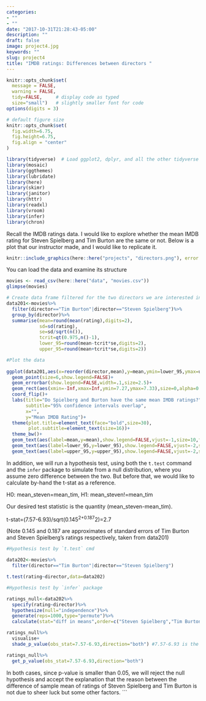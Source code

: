 ```yaml
---
categories:
- ""
- ""
date: "2017-10-31T21:28:43-05:00"
description: ""
draft: false
image: project4.jpg
keywords: ""
slug: project4
title: "IMDB ratings: Differences between directors "
---
```


```r
knitr::opts_chunk$set(
  message = FALSE, 
  warning = FALSE, 
  tidy=FALSE,     # display code as typed
  size="small")   # slightly smaller font for code
options(digits = 3)

# default figure size
knitr::opts_chunk$set(
  fig.width=6.75, 
  fig.height=6.75,
  fig.align = "center"
)
```

```r
library(tidyverse)  # Load ggplot2, dplyr, and all the other tidyverse packages
library(mosaic)
library(ggthemes)
library(lubridate)
library(here)
library(skimr)
library(janitor)
library(httr)
library(readxl)
library(vroom)
library(infer)
library(chron)
```


Recall the IMDB ratings data. I would like to explore whether the mean IMDB rating for Steven Spielberg and Tim Burton are the same or not. Below is a plot that our instructor made, and I would like to replicate it. 


```r
knitr::include_graphics(here::here("projects", "directors.png"), error = FALSE)
```


You can load the data and examine its structure

```r
movies <- read_csv(here::here("data", "movies.csv"))
glimpse(movies)
```


```r
# Create data frame filtered for the two directors we are interested in, including summary statistics resulting in confidence interval at 95%
data201<-movies%>%
  filter(director=="Tim Burton"|director=="Steven Spielberg")%>%
  group_by(director)%>%
  summarise(mean=round(mean(rating),digits=2),
            sd=sd(rating),
            se=sd/sqrt(n()),
            tcrit=qt(0.975,n()-1),
            lower_95=round(mean-tcrit*se,digits=2),
            upper_95=round(mean+tcrit*se,digits=2))

#Plot the data 
  
ggplot(data201,aes(x=reorder(director,mean),y=mean,ymin=lower_95,ymax=upper_95,colour=director))+
  geom_point(size=6,show.legend=FALSE)+
  geom_errorbar(show.legend=FALSE,width=.1,size=2.5)+
  geom_rect(aes(xmin=-Inf,xmax=Inf,ymin=7.27,ymax=7.33),size=0,alpha=0.1,show.legend=FALSE)+
  coord_flip()+
  labs(title="Do Spielberg and Burton have the same mean IMDB ratings?",
       subtitle="95% confidence intervals overlap",
       x="",
       y="Mean IMDB Rating")+
  theme(plot.title=element_text(face="bold",size=30),
        plot.subtitle=element_text(size=16))+
  theme_bw()+
  geom_text(aes(label=mean,y=mean),show.legend=FALSE,vjust=-1,size=10,face="bold",color="black")+
  geom_text(aes(label=lower_95,y=lower_95),show.legend=FALSE,vjust=-2,size=5,face="bold",color="black")+
  geom_text(aes(label=upper_95,y=upper_95),show.legend=FALSE,vjust=-2,size=5,face="bold",color="black")
```

In addition, we will run a hypothesis test, using both the `t.test` command and the `infer` package to simulate from a null distribution, where you assume zero difference between the two. But before that, we would like to calculate by-hand the t-stat as a reference.

H0: mean_steven=mean_tim, H1: mean_steven!=mean_tim

Our desired test statistic is the quantity (mean_steven-mean_tim).

t-stat=(7.57-6.93)/sqrt(0.145^2+0.187^2)=2.7

(Note 0.145 and 0.187 are approximates of standard errors of Tim Burton and Steven Spielberg's ratings respectively, taken from data201)

```r
#Hypothesis test by `t.test` cmd

data202<-movies%>%
  filter(director=="Tim Burton"|director=="Steven Spielberg")

t.test(rating~director,data=data202)

#Hypothesis test by `infer` package

ratings_null<-data202%>%
  specify(rating~director)%>%
  hypothesize(null="independence")%>%
  generate(reps=1000,type="permute")%>%
  calculate(stat="diff in means",order=c("Steven Spielberg","Tim Burton"))

ratings_null%>%
  visualise+
  shade_p_value(obs_stat=7.57-6.93,direction="both") #7.57-6.93 is the observed difference between the means

ratings_null%>%
  get_p_value(obs_stat=7.57-6.93,direction="both")
```

In both cases, since p-value is smaller than 0.05, we will reject the null hypothesis and accept the explanation that the reason between the difference of sample mean of ratings of Steven Spielberg and Tim Burton is not due to sheer luck but some other factors.
```